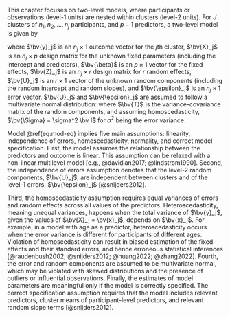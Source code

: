 This chapter focuses on two-level models, where participants or observations (level-1 units) are nested within clusters (level-2 units). For $J$ clusters of $n_1, n_2, \dots, n_j$ participants, and $p-1$ predictors, a two-level model is given by
<!-- ML: No need to bold the subscripts; e.g., \bv y_j or \bv{y}_j WT: Thanks!-->
\begin{equation}
\bv{y}_j = \bv{X}_j\bv{\beta} + \bv{Z}_j \bv{U}_j + \bv{\epsilon}_j
(\#eq:mod-eq)
\end{equation}

where $\bv{y}_j$ is an $n_j \times 1$ outcome vector for the $j$th cluster, $\bv{X}_j$ is an $n_j \times p$ design matrix for the unknown fixed parameters (including the intercept and predictors), $\bv{\beta}$ is an $p \times 1$ vector for the fixed effects, $\bv{Z}_j$ is an $n_j \times r$ design matrix for $r$ random effects, $\bv{U}_j$ is an $r \times 1$ vector of the unknown random components (including the random intercept and random slopes), <!-- ML: is there a reason to use capital U instead of small u? I generally use uppercase letter for a matrix, like X or Z. WT: makes sense. I was following Hox but I think lower case u for a vector is clearer. --> and $\bv{\epsilon}_j$ is an $n_j \times 1$ error vector. $\bv{U}_j$ and $\bv{\epsilon}_j$ are assumed to follow a multivariate normal distribution:
<!-- YZ: Maybe add a sentence what r is WT: I just changed to this sentence "$\bv{Z_j}$ is a $n_j \times r$ design matrix for $r$ random effects". Does it sound clear enough?-->
\begin{equation}
\begin{pmatrix}
\bv{\epsilon}_j \\ \bv{U}_j
\end{pmatrix}
\sim
\mathcal{N}
\left[
\begin{pmatrix}
\bv{0} \\ \bv{0}
\end{pmatrix}, 
\begin{pmatrix}
\bv{\Sigma} & \bv{0} \\
\bv{0} & \bv{T}
\end{pmatrix}
\right]
\end{equation}
where $\bv{T}$ is the variance-covariance matrix of the random components, and assuming homoscedasticity, $\bv{\Sigma} = \sigma^2 \bv I$ for $\sigma^2$ being the error variance. <!-- e_j is a vector of length n_j, so its covariance should be a n_j x n_j matrix, not a scalar. \sigma^2 is a scalar. WT: does it look right now? -->

Model\ \@ref(eq:mod-eq) implies five main assumptions: linearity, independence of errors, homoscedasticity, normality, and correct model specification. First, the model assumes the relationship between the predictors and outcome is linear. This assumption can be relaxed with a non-linear multilevel model [e.g., @davidian2017; @lindstrom1990]. <!-- ML: linearity implies more than monotonicity. I don't think you need to go too deep into it, but be accurate. --> Second, the independence of errors assumption denotes that the level-2 random components, $\bv{U}_j$, are independent between clusters and of the level-1 errors, $\bv{\epsilon}_j$ [@snijders2012]. 

 <!-- ML: the one you talk about here is more about exogeneity, which is more about specification and different for independent observations (e.g., no correlation in the T and \Sigma matrix for elements from different observations/clusters). Not sure which one you intend to say, but be clear. --> 
Third, the homoscedasticity assumption requires equal variances of errors and random effects across all values of the predictors. <!-- ML: It is not just the error, but also the u's as well --> Heteroscedasticity, meaning unequal variances, happens when the total variance of $\bv{y}_j$, given the values of $\bv{X}_j = \bv{x}_j$, depends on  $\bv{x}_j$. For example, in a model with age as a predictor, heteroscedasticity occurs when the error variance is different for participants of different ages. Violation of homoscedasticity can result in biased estimation of the fixed effects and their standard errors, and hence erroneous statistical inferences [@raudenbush2002; @snijders2012; @huang2022; @zhang2022]. 
<!-- YZ: Heteroscedasticity in mlm can be at two levels. I think it'll be helpful to mention MLM also requires equal variances of random effects.  WT: thanks for the reminder! Does it look better now or should I edit more?-->
Fourth, the error and random components are assumed to be multivariate normal, which may be violated with skewed distributions and the presence of outliers or influential observations. <!-- ML: outliers are not the only reason for non-normality; some data are just not normally distributed without outliers --> <!-- ML: I don't think this is the case, if it is just non-normal; the central limit theorem says things should still be okay. Some simulation results can be found in Maas & Hox 2004, etc --> Finally, the estimates of model parameters are meaningful only if the model is correctly specified. The correct specification assumption requires that the model includes relevant predictors, cluster means of participant-level predictors, and relevant random slope terms [@snijders2012]. <!-- ML: citation? -->
